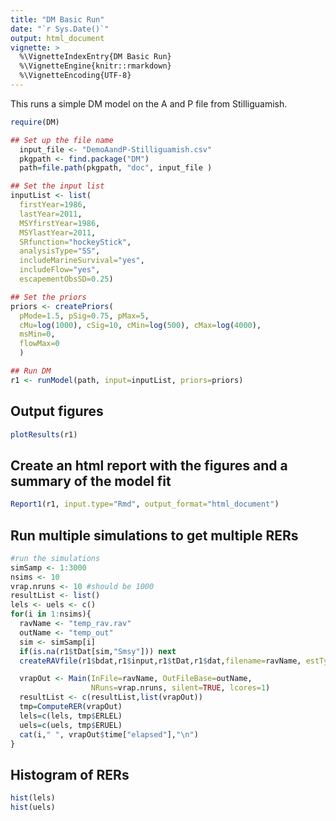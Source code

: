 ```yaml
---
title: "DM Basic Run"
date: "`r Sys.Date()`"
output: html_document
vignette: >
  %\VignetteIndexEntry{DM Basic Run}
  %\VignetteEngine{knitr::rmarkdown}
  %\VignetteEncoding{UTF-8}
---
```




This runs a simple DM model on the A and P file from Stilliguamish.

```r
require(DM)

## Set up the file name
  input_file <- "DemoAandP-Stilliguamish.csv"
  pkgpath <- find.package("DM")
  path=file.path(pkgpath, "doc", input_file )

## Set the input list
inputList <- list(
  firstYear=1986,
  lastYear=2011,
  MSYfirstYear=1986,
  MSYlastYear=2011,
  SRfunction="hockeyStick",
  analysisType="SS",
  includeMarineSurvival="yes",
  includeFlow="yes",
  escapementObsSD=0.25)

## Set the priors
priors <- createPriors(
  pMode=1.5, pSig=0.75, pMax=5,
  cMu=log(1000), cSig=10, cMin=log(500), cMax=log(4000),
  msMin=0,
  flowMax=0
  )

## Run DM
r1 <- runModel(path, input=inputList, priors=priors)
```

## Output figures

```r
plotResults(r1)
```

## Create an html report with the figures and a summary of the model fit

```r
Report1(r1, input.type="Rmd", output_format="html_document")
```

## Run multiple simulations to get multiple RERs

```r
#run the simulations
simSamp <- 1:3000
nsims <- 10
vrap.nruns <- 10 #should be 1000
resultList <- list()
lels <- uels <- c()
for(i in 1:nsims){
  ravName <- "temp_rav.rav"
  outName <- "temp_out"
  sim <- simSamp[i]
  if(is.na(r1$tDat[sim,"Smsy"])) next
  createRAVfile(r1$bdat,r1$input,r1$tDat,r1$dat,filename=ravName, estType="sims",sim=sim, rav.options=list(lowerEscThreshold = 400))

  vrapOut <- Main(InFile=ravName, OutFileBase=outName, 
                  NRuns=vrap.nruns, silent=TRUE, lcores=1)
  resultList <- c(resultList,list(vrapOut))
  tmp=ComputeRER(vrapOut)
  lels=c(lels, tmp$ERLEL)
  uels=c(uels, tmp$ERUEL)
  cat(i," ", vrapOut$time["elapsed"],"\n")
}
```

## Histogram of RERs

```r
hist(lels)
hist(uels)
```